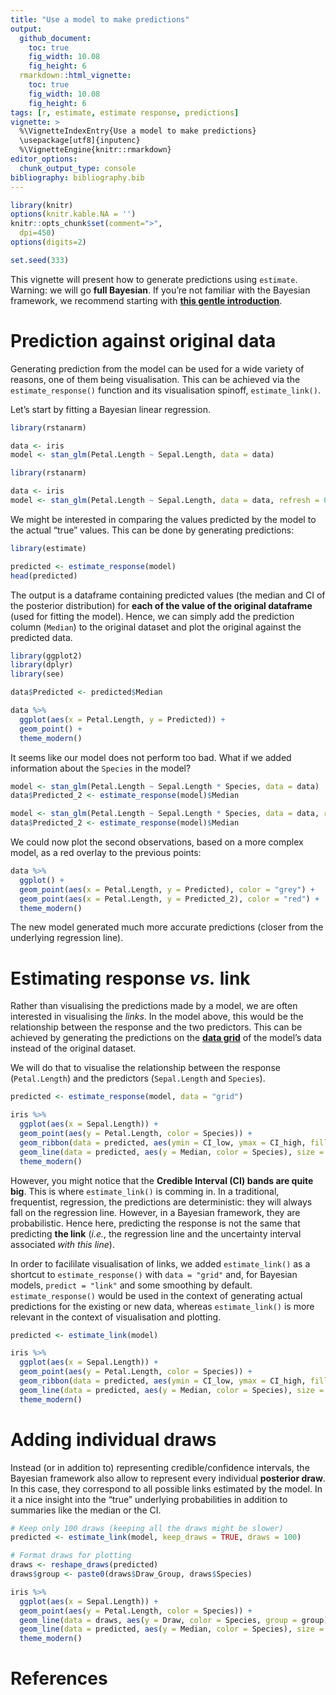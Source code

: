 ```yaml
---
title: "Use a model to make predictions"
output: 
  github_document:
    toc: true
    fig_width: 10.08
    fig_height: 6
  rmarkdown::html_vignette:
    toc: true
    fig_width: 10.08
    fig_height: 6
tags: [r, estimate, estimate response, predictions]
vignette: >
  %\VignetteIndexEntry{Use a model to make predictions}
  \usepackage[utf8]{inputenc}
  %\VignetteEngine{knitr::rmarkdown}
editor_options: 
  chunk_output_type: console
bibliography: bibliography.bib
---
```


```r
library(knitr)
options(knitr.kable.NA = '')
knitr::opts_chunk$set(comment=">",
  dpi=450)
options(digits=2)

set.seed(333)
```


This vignette will present how to generate predictions using `estimate`. Warning: we will go **full Bayesian**. If you're not familiar with the Bayesian framework, we recommend starting with [**this gentle introduction**](https://easystats.github.io/bayestestR/articles/bayestestR.html).

# Prediction against original data

Generating prediction from the model can be used for a wide variety of reasons, one of them being visualisation. This can be achieved via the `estimate_response()` function and its visualisation spinoff, `estimate_link()`.

Let's start by fitting a Bayesian linear regression.


```r
library(rstanarm)

data <- iris
model <- stan_glm(Petal.Length ~ Sepal.Length, data = data)
```
```r
library(rstanarm)

data <- iris
model <- stan_glm(Petal.Length ~ Sepal.Length, data = data, refresh = 0)
```

We might be interested in comparing the values predicted by the model to the actual "true" values. This can be done by generating predictions:

```r
library(estimate)

predicted <- estimate_response(model)
head(predicted)
```

The output is a dataframe containing predicted values (the median and CI of the posterior distribution) for **each of the value of the original dataframe** (used for fitting the model). Hence, we can simply add the prediction column (`Median`) to the original dataset and plot the original against the predicted data.

```r
library(ggplot2)
library(dplyr)
library(see)

data$Predicted <- predicted$Median

data %>% 
  ggplot(aes(x = Petal.Length, y = Predicted)) +
  geom_point() +
  theme_modern()
```

It seems like our model does not perform too bad. What if we added information about the `Species` in the model?

```r
model <- stan_glm(Petal.Length ~ Sepal.Length * Species, data = data)
data$Predicted_2 <- estimate_response(model)$Median
```
```r
model <- stan_glm(Petal.Length ~ Sepal.Length * Species, data = data, refresh = 0, chains = 2, iter = 1000)
data$Predicted_2 <- estimate_response(model)$Median
```

We could now plot the second observations, based on a more complex model, as a red overlay to the previous points:

```r
data %>% 
  ggplot() +
  geom_point(aes(x = Petal.Length, y = Predicted), color = "grey") +
  geom_point(aes(x = Petal.Length, y = Predicted_2), color = "red") +
  theme_modern()
```

The new model generated much more accurate predictions (closer from the underlying regression line).

# Estimating response *vs.* link

Rather than visualising the predictions made by a model, we are often interested in visualising the *links*. In the model above, this would be the relationship between the response and the two predictors. This can be achieved by generating the predictions on the [**data grid**](https://easystats.github.io/estimate/articles/data_grid.html) of the model's data instead of the original dataset.

We will do that to visualise the relationship between the response (`Petal.Length`) and the predictors (`Sepal.Length` and `Species`).

```r
predicted <- estimate_response(model, data = "grid")

iris %>% 
  ggplot(aes(x = Sepal.Length)) +
  geom_point(aes(y = Petal.Length, color = Species)) +
  geom_ribbon(data = predicted, aes(ymin = CI_low, ymax = CI_high, fill = Species), alpha = 0.3) +
  geom_line(data = predicted, aes(y = Median, color = Species), size = 1) +
  theme_modern()
```


However, you might notice that the **Credible Interval (CI) bands are quite big**. This is where `estimate_link()` is comming in. In a traditional, frequentist, regression, the predictions are deterministic: they will always fall on the regression line. However, in a Bayesian framework, they are probabilistic. Hence here, predicting the response is not the same that predicting **the link** (*i.e.*, the regression line and the uncertainty interval associated *with this line*).

In order to facililate visualisation of links, we added `estimate_link()` as a shortcut to `estimate_response()` with `data = "grid"` and, for Bayesian models, `predict = "link"` and some smoothing by default. `estimate_response()` would be used in the context of generating actual predictions for the existing or new data, whereas `estimate_link()` is more relevant in the context of visualisation and plotting.

```r
predicted <- estimate_link(model)

iris %>% 
  ggplot(aes(x = Sepal.Length)) +
  geom_point(aes(y = Petal.Length, color = Species)) +
  geom_ribbon(data = predicted, aes(ymin = CI_low, ymax = CI_high, fill = Species), alpha = 0.3) +
  geom_line(data = predicted, aes(y = Median, color = Species), size = 1) +
  theme_modern()
```

# Adding individual draws

Instead (or in addition to) representing credible/confidence intervals, the Bayesian framework also allow to represent every individual **posterior draw**. In this case, they correspond to all possible links estimated by the model. In it a nice insight into the "true" underlying probabilities in addition to summaries like the median or the CI.

```r
# Keep only 100 draws (keeping all the draws might be slower)
predicted <- estimate_link(model, keep_draws = TRUE, draws = 100)

# Format draws for plotting
draws <- reshape_draws(predicted)
draws$group <- paste0(draws$Draw_Group, draws$Species)

iris %>% 
  ggplot(aes(x = Sepal.Length)) +
  geom_point(aes(y = Petal.Length, color = Species)) +
  geom_line(data = draws, aes(y = Draw, color = Species, group = group), alpha = 0.05) +
  geom_line(data = predicted, aes(y = Median, color = Species), size = 1) +
  theme_modern()
```




# References
